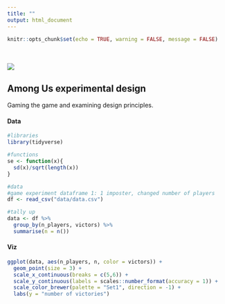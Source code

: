 ```yaml
---
title: ""
output: html_document
---
```


```r
knitr::opts_chunk$set(echo = TRUE, warning = FALSE, message = FALSE)
```
<br>   
![](./AmongUs.jpg)  

## Among Us experimental design
Gaming the game and examining design principles.

#### Data
```r
#libraries
library(tidyverse)

#functions
se <- function(x){
  sd(x)/sqrt(length(x))
}

#data
#game experiment dataframe 1: 1 imposter, changed number of players
df <- read_csv("data/data.csv")

#tally up
data <- df %>% 
  group_by(n_players, victors) %>% 
  summarise(n = n())

```


#### Viz
```r
ggplot(data, aes(n_players, n, color = victors)) +
  geom_point(size = 3) +
  scale_x_continuous(breaks = c(5,6)) + 
  scale_y_continuous(labels = scales::number_format(accuracy = 1)) +
  scale_color_brewer(palette = "Set1", direction = -1) +
  labs(y = "number of victories")

```

